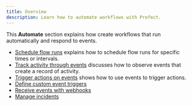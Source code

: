 ```yaml
---
title: Overview
description: Learn how to automate workflows with Prefect.
---
```


This **Automate** section explains how create workflows that run automatically and respond to events.


- [Schedule flow runs](/automate/add-schedules/) explains how to schedule flow runs for specific times or intervals.
- [Track activity through events](/automate/events/events/) discusses how to observe events that create a record of activity.
- [Trigger actions on events](automate/events/automations-triggers/) shows how to use events to trigger actions.
- [Define custom event triggers](/automate/events/custom-triggers/) 
- [Receive events with webhooks]()
- [Manage incidents]()
